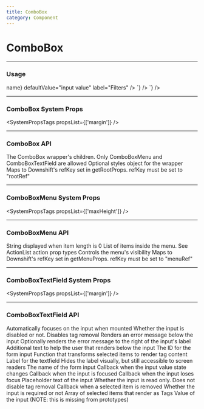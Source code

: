 ```yaml
---
title: ComboBox
category: Component
---
```



# ComboBox

---

### Usage

<LiveCode>
  <LiveCode.Content
    title="Text Field"
    code={`
      <ComboBoxTextField
        id="story-id"
        selectedItems={[{ name: 'foo' }, { name: 'bar' }]}
        itemToString={({ name }) => name}
        defaultValue="input value"
        label="Filters"
      />
    `}
  />
  <LiveCode.Content
    title="Menu"
    code={`
      <Box maxWidth="20rem" height="100px">
        <ComboBoxMenu
          isOpen={true}
          items={[{ content: 'foo' }, { content: 'bar' }, { content: 'baz' }]}
          maxHeight="5rem"
        />
      </Box>
    `}
  />
</LiveCode>

---

### ComboBox System Props

<SystemPropsTags propsList={['margin']} />

---

### ComboBox API

<Prop name="children" type="node">
  The ComboBox wrapper's children. Only ComboBoxMenu and ComboBoxTextField are
  allowed
</Prop>

<Prop name="style" type="object">
  Optional styles object for the wrapper
</Prop>

<Prop name="rootRef" type="function">
  Maps to Downshift's refKey set in getRootProps. refKey must be set to
  "rootRef"
</Prop>

---

### ComboBoxMenu System Props

<SystemPropsTags propsList={['maxHeight']} />

---

### ComboBoxMenu API

<Prop name="emptyMessage" type="string" defaultValue="'No Results'">
  String displayed when item length is 0
</Prop>

<Prop name="items" type="array" defaultValue="[]">
  List of items inside the menu. See ActionList action prop types
</Prop>

<Prop name="isOpen" type="bool">
  Controls the menu's visibility
</Prop>

<Prop name="menuRef" type="function">
  Maps to Downshift's refKey set in getMenuProps. refKey must be set to
  "menuRef"
</Prop>

---

### ComboBoxTextField System Props

<SystemPropsTags propsList={['margin']} />

---

### ComboBoxTextField API

<Prop name="autoFocus" type="bool">
  Automatically focuses on the input when mounted
</Prop>

<Prop name="disabled" type="bool">
  Whether the input is disabled or not. Disables tag removal
</Prop>

<Prop name="error" type="string">
  Renders an error message below the input
</Prop>

<Prop name="errorInLabel" type="bool">
  Optionally renders the error message to the right of the input's label
</Prop>

<Prop name="helpText" type="node">
  Additional text to help the user that renders below the input
</Prop>

<Prop name="id" type="string">
  The ID for the form input
</Prop>

<Prop name="itemToString" type="function" defaultValue="(item) => identity">
  Function that transforms selected items to render tag content
</Prop>

<Prop name="label" type="string">
  Label for the textfield
</Prop>

<Prop name="labelHidden" type="bool">
  Hides the label visually, but still accessible to screen readers
</Prop>

<Prop name="name" type="string">
  The name of the form input
</Prop>

<Prop name="onChange" type="function" defaultValue="(e) => void">
  Callback when the input value state changes
</Prop>

<Prop name="onFocus" type="function" defaultValue="(e) => void">
  Callback when the input is focused
</Prop>

<Prop name="onBlur" type="function" defaultValue="(e) => void">
  Callback when the input loses focus
</Prop>

<Prop name="placeholder" type="string">
  Placeholder text of the input
</Prop>

<Prop name="readOnly" type="bool">
  Whether the input is read only. Does not disable tag removal
</Prop>

<Prop name="removeItem" type="function" defaultValue="(item) => noop">
  Callback when a selected item is removed
</Prop>

<Prop name="required" type="bool">
  Whether the input is required or not
</Prop>

<Prop name="selectedItems" type="array" defaultValue="[]">
  Array of selected items that render as Tags
</Prop>

<Prop name="value" type="string">
  Value of the input (NOTE: this is missing from prototypes)
</Prop>
